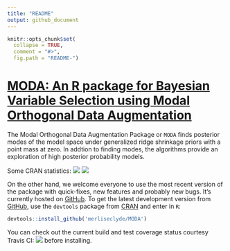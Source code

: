 ```yaml
---
title: "README"
output: github_document
---
```


<!-- README.md is generated from README.Rmd. Please edit that file -->

```r
knitr::opts_chunk$set(
  collapse = TRUE,
  comment = "#>",
  fig.path = "README-")
```

# [MODA: An R package for Bayesian Variable Selection using Modal Orthogonal Data Augmentation](https://github.com/merliseclyde/MODA)

The Modal Orthogonal Data Augmentation Package or `MODA` finds posterior modes of the model space under generalized ridge shrinkage priors with a point mass at zero.  In addtion to finding modes, the algorithms provide an exploration of high posterior probability models.


Some CRAN statistics: [![](http://cranlogs.r-pkg.org/badges/MODA)](http://cran.rstudio.com/web/packages/MODA/index.html) [![](http://cranlogs.r-pkg.org/badges/grand-total/MODA)](http://cran.rstudio.com/web/packages/MODA/index.html)

On the other hand, we welcome everyone to use the most recent version
of the package with quick-fixes, new features and probably new
bugs. It's currently hosted on
[GitHub](https://github.com/merliseclyde/MODA). To get the latest
development version from [GitHub](https://github.com/merliseclyde),
use the `devtools` package from
[CRAN](https://cran.r-project.org/package=devtools) and enter in `R`:

```r
devtools::install_github('merliseclyde/MODA')
```

You can check out the current build and test coverage status courtesy Travis CI: [![](https://travis-ci.org/merliseclyde/MODA.png?branch=master)](https://travis-ci.org/merliseclyde/MODA) 
before installing.


